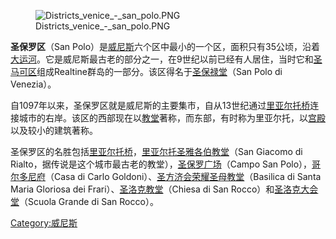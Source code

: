 {{Unreferenced|time=2018-10-14T13:36:48+00:00}}
[[Image:Districts_venice_-_san_polo.PNG|thumb]]

'''圣保罗区'''（San Polo）是[[威尼斯|威尼斯]]六个区中最小的一个区，面积只有35公顷，沿着[[大运河_(威尼斯)|大运河]]。它是威尼斯最古老的部分之一，在9世纪以前已经有人居住，当时它和[[圣马可区|圣马可区]]组成Realtine群岛的一部分。该区得名于[[圣保禄堂_(威尼斯)|圣保禄堂]]（San Polo di Venezia）。

自1097年以来，圣保罗区就是威尼斯的主要集市，自从13世纪通过[[里亚尔托桥|里亚尔托桥]]连接城市的右岸。该区的西部现在以[[教堂|教堂]]著称，而东部，有时称为里亚尔托，以[[宫殿|宫殿]]以及较小的建筑著称。

圣保罗区的名胜包括[[里亚尔托桥|里亚尔托桥]]，[[里亚尔托圣雅各伯教堂|里亚尔托圣雅各伯教堂]]（San Giacomo di Rialto，据传说是这个城市最古老的教堂），[[圣保罗广场|圣保罗广场]]（Campo San Polo），[[哥尔多尼府|哥尔多尼府]]（Casa di Carlo Goldoni）、[[圣方济会荣耀圣母教堂|圣方济会荣耀圣母教堂]]（Basilica di Santa Maria Gloriosa dei Frari）、[[圣洛克教堂|圣洛克教堂]]（Chiesa di San Rocco）和[[圣洛克大会堂|圣洛克大会堂]]（Scuola Grande di San Rocco）。

[[Category:威尼斯|Category:威尼斯]]